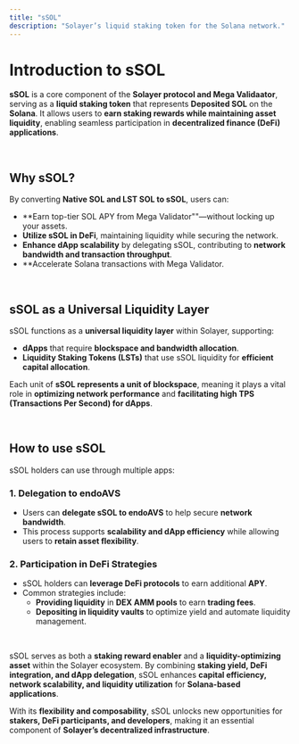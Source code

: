 ```yaml
---
title: "sSOL"
description: "Solayer’s liquid staking token for the Solana network."
---
```


# Introduction to sSOL

**sSOL** is a core component of the **Solayer protocol and Mega Validaator**, serving as a **liquid staking token** that represents **Deposited SOL** on the **Solana**. It allows users to **earn staking rewards while maintaining asset liquidity**, enabling seamless participation in **decentralized finance (DeFi) applications**.

<br />

## **Why sSOL?**

By converting **Native SOL and LST SOL to sSOL**, users can:
- **Earn top-tier SOL APY from Mega Validator""—without locking up your assets.
- **Utilize sSOL in DeFi**, maintaining liquidity while securing the network.
- **Enhance dApp scalability** by delegating sSOL, contributing to **network bandwidth and transaction throughput**.
- **Accelerate Solana transactions with Mega Validator.

<br />

## **sSOL as a Universal Liquidity Layer**

sSOL functions as a **universal liquidity layer** within Solayer, supporting:
- **dApps** that require **blockspace and bandwidth allocation**.
- **Liquidity Staking Tokens (LSTs)** that use sSOL liquidity for **efficient capital allocation**.

Each unit of **sSOL represents a unit of blockspace**, meaning it plays a vital role in **optimizing network performance** and **facilitating high TPS (Transactions Per Second) for dApps**.

<br />

## **How to use sSOL**

sSOL holders can use through multiple apps:

### **1. Delegation to endoAVS**
- Users can **delegate sSOL to endoAVS** to help secure **network bandwidth**.
- This process supports **scalability and dApp efficiency** while allowing users to **retain asset flexibility**.

### **2. Participation in DeFi Strategies**
- sSOL holders can **leverage DeFi protocols** to earn additional **APY**.
- Common strategies include:
  - **Providing liquidity** in **DEX AMM pools** to earn **trading fees**.
  - **Depositing in liquidity vaults** to optimize yield and automate liquidity management.

<br />

sSOL serves as both a **staking reward enabler** and a **liquidity-optimizing asset** within the Solayer ecosystem. By combining **staking yield, DeFi integration, and dApp delegation**, sSOL enhances **capital efficiency, network scalability, and liquidity utilization** for **Solana-based applications**.

With its **flexibility and composability**, sSOL unlocks new opportunities for **stakers, DeFi participants, and developers**, making it an essential component of **Solayer’s decentralized infrastructure**.

